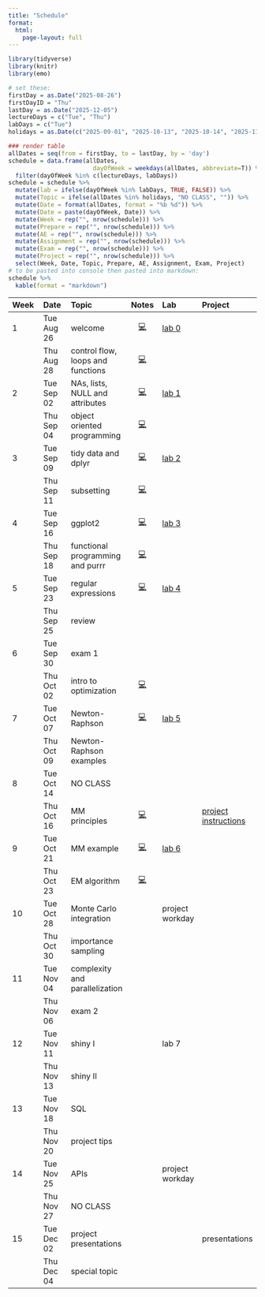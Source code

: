 ```yaml
---
title: "Schedule"
format: 
  html: 
    page-layout: full
---
```


```r
library(tidyverse)
library(knitr)
library(emo)
```

```r
# set these:
firstDay = as.Date("2025-08-26")
firstDayID = "Thu"
lastDay = as.Date("2025-12-05")
lectureDays = c("Tue", "Thu")
labDays = c("Tue")
holidays = as.Date(c("2025-09-01", "2025-10-13", "2025-10-14", "2025-11-26", "2025-11-27", "2025-11-28"))

### render table
allDates = seq(from = firstDay, to = lastDay, by = 'day')
schedule = data.frame(allDates,
                        dayOfWeek = weekdays(allDates, abbreviate=T)) %>%
  filter(dayOfWeek %in% c(lectureDays, labDays))
schedule = schedule %>%
  mutate(lab = ifelse(dayOfWeek %in% labDays, TRUE, FALSE)) %>%
  mutate(Topic = ifelse(allDates %in% holidays, "NO CLASS", "")) %>%
  mutate(Date = format(allDates, format = "%b %d")) %>%
  mutate(Date = paste(dayOfWeek, Date)) %>%
  mutate(Week = rep("", nrow(schedule))) %>%
  mutate(Prepare = rep("", nrow(schedule))) %>%
  mutate(AE = rep("", nrow(schedule))) %>%
  mutate(Assignment = rep("", nrow(schedule))) %>%
  mutate(Exam = rep("", nrow(schedule))) %>%
  mutate(Project = rep("", nrow(schedule))) %>%
  select(Week, Date, Topic, Prepare, AE, Assignment, Exam, Project)
# to be pasted into console then pasted into markdown:
schedule %>%
  kable(format = "markdown")
```

| Week | Date | Topic | Notes | Lab | Project |
|:-----------|:-----------|:-----------|:----------:|:-----------|:-----------|
| 1 | Tue Aug 26 | welcome | [💻](/slides/01-welcome.html) | [lab 0](/labs/lab0.html) |  |
|  | Thu Aug 28 | control flow, loops and functions | [💻](/slides/lec02.html) |  |  |
| 2 | Tue Sep 02 | NAs, lists, NULL and attributes | [💻](/slides/lec03.html) | [lab 1](/labs/lab1.html) |  |
|  | Thu Sep 04 | object oriented programming | [💻](/slides/lec04.html) |  |  |
| 3 | Tue Sep 09 | tidy data and dplyr | [💻](/slides/lec05.html) | [lab 2](/labs/lab2.html) |  |
|  | Thu Sep 11 | subsetting | [💻](/slides/lec06.html) |  |  |
| 4 | Tue Sep 16 | ggplot2 | [💻](/slides/lec07.html) | [lab 3](/labs/lab3.html) |  |
|  | Thu Sep 18 | functional programming and purrr | [💻](/slides/lec08.html) |  |  |
| 5 | Tue Sep 23 | regular expressions | [💻](/slides/lec09.html) | [lab 4](/labs/lab4.html) |  |
|  | Thu Sep 25 | review |  |  |  |
| 6 | Tue Sep 30 | exam 1 |  |  |  |
|  | Thu Oct 02 | intro to optimization | [💻](/slides/lec11.html) |  |  |
| 7 | Tue Oct 07 | Newton-Raphson | [💻](/slides/lec12.html) | [lab 5](/labs/lab5.html) |  |
|  | Thu Oct 09 | Newton-Raphson examples |  |  |  |
| 8 | Tue Oct 14 | NO CLASS |  |  |  |
|  | Thu Oct 16 | MM principles | [💻](/slides/lec13.html) |  | [project instructions](/project.html) |
| 9 | Tue Oct 21 | MM example | [💻](/slides/lec14.html) | [lab 6](/labs/lab6.html) |  |
|  | Thu Oct 23 | EM algorithm | [💻](/slides/lec15.html) |  |  |
| 10 | Tue Oct 28 | Monte Carlo integration |  | project workday |  |
|  | Thu Oct 30 | importance sampling |  |  |  |
| 11 | Tue Nov 04 | complexity and parallelization |  |  |  |
|  | Thu Nov 06 | exam 2 |  |  |  |
| 12 | Tue Nov 11 | shiny I |  | lab 7 |  |
|  | Thu Nov 13 | shiny II |  |  |  |
| 13 | Tue Nov 18 | SQL |  |  |  |
|  | Thu Nov 20 | project tips |  |  |  |
| 14 | Tue Nov 25 | APIs |  | project workday |  |
|  | Thu Nov 27 | NO CLASS |  |  |  |
| 15 | Tue Dec 02 | project presentations |  |  | presentations |
|  | Thu Dec 04 | special topic |  |  |  |

<!-- | Week | Date       | Topic                                  |              Notes              | Lab                      | Exam                                  | Project | -->

<!-- |:----------|:----------|:----------|:---------:|:----------|:----------|:----------| -->

<!-- | 0    | Fri Jan 13 | welcome                                |  [💻](/slides/01-welcome.html)  |                          |                                       |         | -->

<!-- | 1    | Tue Jan 17 | git                                    | [💻](/slides/lab0-welcome.html) | [lab 0](/labs/lab0.html) |                                       |         | -->

<!-- |      | Wed Jan 18 | control flow, loops and functions      |    [💻](/slides/lec02.html)     |                          |                                       |         | -->

<!-- |      | Fri Jan 20 | NAs, lists, NULL and attributes        |    [💻](/slides/lec03.html)     |                          |                                       |         | -->

<!-- | 2    | Tue Jan 24 | if it's a function, fix it             |                                 | [lab 1](/labs/lab1.html) |                                       |         | -->

<!-- |      | Wed Jan 25 | object oriented programming            |    [💻](/slides/lec04.html)     |                          |                                       |         | -->

<!-- |      | Fri Jan 27 | tidy data and dplyr                    |    [💻](/slides/lec05.html)     |                          |                                       |         | -->

<!-- | 3    | Tue Jan 31 | computational masonry                  |                                 | [lab 2](/labs/lab2.html) |                                       |         | -->

<!-- |      | Wed Feb 01 | subsetting                             |    [💻](/slides/lec06.html)     |                          |                                       |         | -->

<!-- |      | Fri Feb 03 | ggplot2                                |    [💻](/slides/lec07.html)     |                          |                                       |         | -->

<!-- | 4    | Tue Feb 07 | dream of plots                         |                                 | [lab 3](/labs/lab3.html) |                                       |         | -->

<!-- |      | Wed Feb 08 | functional programming and purrr       |    [💻](/slides/lec08.html)     |                          |                                       |         | -->

<!-- |      | Fri Feb 10 | regular expressions                    |    [💻](/slides/lec09.html)     |                          |                                       |         | -->

<!-- | 5    | Tue Feb 14 | wrangling the written word             |                                 | [lab 4](/labs/lab4.html) |                                       |         | -->

<!-- |      | Wed Feb 15 | catch-up                               |                                 |                          |                                       |         | -->

<!-- |      | Fri Feb 17 | review / questions / exam              |                                 |                          | [exam 1 release](/exams/exam01.html) |         | -->

<!-- | 6    | Tue Feb 21 | no lab: exam 1                         |                                 |                |   exam 1 due                                    |         | -->

<!-- |      | Wed Feb 22 | complexity and parallelization |  [💻](/slides/lec10.html)                                |                          |                                       |         | -->

<!-- |      | Fri Feb 24 | intro to optimization          |  [💻](/slides/lec11.html)                                |                          |                                       |         | -->

<!-- | 7    | Tue Feb 28 | where's zero?                                       |                                 | [lab 5](/labs/lab5.html)                         |                                       |         | -->

<!-- |      | Wed Mar 01 | Newton-Raphson                  |[💻](/slides/lec12.html)                                  |                          |                                       |         | -->

<!-- |      | Fri Mar 03 | Newton-Raphson examples           |                                 |                          |                                       |         | -->

<!-- | 8    | Tue Mar 07 |  continue lab                                      |                                 |                          |                                       |         | -->

<!-- |      | Wed Mar 08 | MM principles   |   [💻](/slides/lec13.html)                              |                          |                                       |         | -->

<!-- |      | Fri Mar 10 | MM example                        |   [💻](/slides/lec14.html)                              |                          |                                       |         | -->

<!-- | 9    | Tue Mar 14 | NO CLASS: Spring break                 |                                 |                          |                                       |         | -->

<!-- |      | Wed Mar 15 | NO CLASS: Spring break                 |                                 |                          |                                       |         | -->

<!-- |      | Fri Mar 17 | NO CLASS: Spring break                 |                                 |                          |                                       |         | -->

<!-- | 10   | Tue Mar 21 | ascend the likelihood                                      |                                 | [lab 6](/labs/lab6.html)                          |                                       |         | -->

<!-- |      | Wed Mar 22 | EM algorithm                      | [💻](/slides/lec15.html)                                 |                          |                                       |         | -->

<!-- |      | Fri Mar 24 | Monte Carlo integration                          |  [💻](/slides/lec16.html)                                |                          |                                       |         | -->

<!-- | 11   | Tue Mar 28 | continue lab                                       |                                 |                          |                                       |         | -->

<!-- |      | Wed Mar 29 | importance sampling                                 | [💻](/slides/lec17.html)                                 |                          |                                       |         | -->

<!-- |      | Fri Mar 31 | review / questions / exam                          |                                 |                          |   [exam 2 release](/exams/exam02.html)                                     |          | -->

<!-- | 12   | Tue Apr 04 |  no lab: exam 2                                       |                               |                          |  exam 2 due                                     |         | -->

<!-- |      | Wed Apr 05 |  shiny I                 |  [💻](/slides/lec18.html)                                |                          |                                       |         | -->

<!-- |      | Fri Apr 07 | shiny II              |                                 |                          |                                       |         | -->

<!-- | 13   | Tue Apr 11 | shiny dashboard                                  |                                 |               [on GitHub](https://github.com/orgs/sta323-sp23/repositories)         |                                  |         | -->

<!-- |      | Wed Apr 12 | SQL                 |                                 |                          |                                       |         | -->

<!-- |      | Fri Apr 14 | project tips                          |                                 |                          |                                       |         | -->

<!-- | 14   | Tue Apr 18 | project workday                                     |                                 |                          |                                       |         | -->

<!-- |      | Wed Apr 19 | APIs                                   |   [💻](/slides/lec20.html)                               |                          |                                       |         | -->

<!-- |      | Fri Apr 21 | covariance & PCA                                    | [💻](/slides/lec21.html)                                |                          |                                       |         | -->

<!-- | 15   | Tue Apr 25 | project presentations              |                                 |                          |                                       |         | -->

<!-- |      | Wed Apr 26 | special topic: cryptanalysis                         |  [💻](/slides/lec22.html)                               |                          |                                       |         | -->

